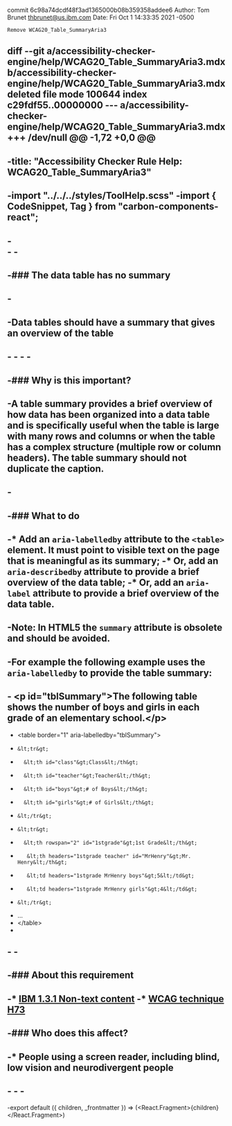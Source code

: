 commit 6c98a74dcdf48f3ad1365000b08b359358addee6
Author: Tom Brunet <thbrunet@us.ibm.com>
Date:   Fri Oct 1 14:33:35 2021 -0500

    Remove WCAG20_Table_SummaryAria3

diff --git a/accessibility-checker-engine/help/WCAG20_Table_SummaryAria3.mdx b/accessibility-checker-engine/help/WCAG20_Table_SummaryAria3.mdx
deleted file mode 100644
index c29fdf55..00000000
--- a/accessibility-checker-engine/help/WCAG20_Table_SummaryAria3.mdx
+++ /dev/null
@@ -1,72 +0,0 @@
----
-title: "Accessibility Checker Rule Help: WCAG20_Table_SummaryAria3"
----
-import "../../../styles/ToolHelp.scss"
-import { CodeSnippet, Tag } from "carbon-components-react";
-
-<div className="toolHelp">
-<Row>
-<Column colLg={16} colMd={8} colSm={4} className="toolHead">
-
-### The data table has no summary
-
-<div id="locLevel"></div>
-
-Data tables should have a summary that gives an overview of the table
-
-</Column>
-</Row>
-<Row>
-<Column colLg={11} colMd={5} colSm={4} className="toolMain">
-
-### Why is this important?
-
-A table summary provides a brief overview of how data has been organized into a data table and is specifically useful when the table is large with many rows and columns or when the table has a complex structure (multiple row or column headers). The table summary should not duplicate the caption.
-
-<div id="locSnippet"></div>
-
-### What to do
-
-* Add an `aria-labelledby` attribute to the `<table>` element. It must point to visible text on the page that is meaningful as its summary;
-* **Or**, add an `aria-describedby` attribute to provide a brief overview of the data table;
-* **Or**, add an `aria-label` attribute to provide a brief overview of the data table.
-
-Note: In HTML5 the `summary` attribute is obsolete and should be avoided.
-
-For example the following example uses the `aria-labelledby` to provide the table summary:
-
-<CodeSnippet type="multi" light={true}>  &lt;p id="tblSummary"&gt;The following table shows the number of boys and girls in each grade of an elementary school.&lt;/p&gt;
-    
-    &lt;table border="1" aria-labelledby="tblSummary"&gt;
-     &lt;tr&gt;
-       &lt;th id="class"&gt;Class&lt;/th&gt;
-       &lt;th id="teacher"&gt;Teacher&lt;/th&gt;
-       &lt;th id="boys"&gt;# of Boys&lt;/th&gt;
-       &lt;th id="girls"&gt;# of Girls&lt;/th&gt;
-     &lt;/tr&gt;
-     &lt;tr&gt;
-       &lt;th rowspan="2" id="1stgrade"&gt;1st Grade&lt;/th&gt;
-        &lt;th headers="1stgrade teacher" id="MrHenry"&gt;Mr. Henry&lt;/th&gt;
-        &lt;td headers="1stgrade MrHenry boys"&gt;5&lt;/td&gt;
-        &lt;td headers="1stgrade MrHenry girls"&gt;4&lt;/td&gt;
-     &lt;/tr&gt;
-    ...
-   &lt;/table&gt;</CodeSnippet>
-
-</Column>
-<Column colLg={5} colMd={3} colSm={4} className="toolLeft">
-
-### About this requirement
-
-* [IBM 1.3.1 Non-text content](https://www.ibm.com/able/requirements/requirements/#1_3_1)
-* [WCAG technique H73](https://www.w3.org/WAI/WCAG21/Techniques/html/H73.html)
-
-### Who does this affect?
-
-* People using a screen reader, including blind, low vision and neurodivergent people
-
-</Column>
-</Row>
-</div>
-
-export default ({ children, _frontmatter }) => (<React.Fragment>{children}</React.Fragment>)
